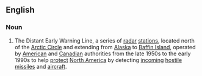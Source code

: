 ==English==

===Noun===
{{wikipedia}}
{{en-noun|head=[[DEW]] [[line]]|-}}

# {{military}} The Distant Early Warning Line, a series of [[radar]] [[stations]], located north of the [[Arctic Circle]] and extending from [[Alaska]] to [[Baffin Island]], operated by [[American]] and [[Canadian]] authorities from the late 1950s to the early 1990s to help [[protect]] [[North America]] by detecting [[incoming]] [[hostile]] [[missiles]] and [[aircraft]].